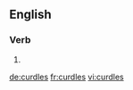 
==English==

===Verb===
{{head|en|verb form}}

# {{en-third-person singular of|curdle}}

[[de:curdles]]
[[fr:curdles]]
[[vi:curdles]]